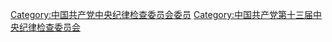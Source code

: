 [[Category:中国共产党中央纪律检查委员会委员|Category:中国共产党中央纪律检查委员会委员]]
[[Category:中国共产党第十三届中央纪律检查委员会|Category:中国共产党第十三届中央纪律检查委员会]]